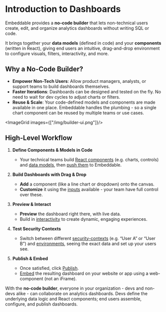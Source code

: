 # Introduction to Dashboards

Embeddable provides a **no-code builder** that lets non-technical users create, edit, and organize analytics dashboards without writing SQL or code. 

It brings together your **data models** (defined in code) and your **components** (written in React), giving end users an intuitive, drag-and-drop environment to configure visuals, filters, interactivity, and more.

## Why a No-Code Builder?

- **Empower Non-Tech Users**: Allow product managers, analysts, or support teams to build dashboards themselves.  
- **Faster Iterations**: Dashboards can be designed and tested on the fly. No need to wait for dev cycles to adjust charts or filters.  
- **Reuse & Scale**: Your code-defined models and components are made available in one place. Embeddable handles the plumbing - so a single chart component can be reused by multiple teams or use cases.

<ImageGrid images={["/img/builder-ui.png"]}/>

## High-Level Workflow

1. **Define Components & Models in Code**  
   - Your technical teams build [React components](/development/defining-components) (e.g. charts, controls) and [data models](/data-modeling/defining-models), then [push them](/development/pushing-code) to Embeddable.  

2. **Build Dashboards with Drag & Drop**  
   - **Add** a component (like a line chart or dropdown) onto the canvas.  
   - **Customize** it using the [inputs](/development/defining-components#configure-in-embts) available - your team have full control over these.

4. **Preview & Interact**  
   - **Preview** the dashboard right there, with live data. 
   - Build in [interactivity](/dashboards/interactivity) to create dynamic, engaging experiences.   

5. **Test Security Contexts**  
   - Switch between different [security-contexts](/data-modeling/row-level-security#testing-security-contexts-in-embeddable) (e.g. “User A” or “User B”) and [environments](/data/environments), seeing the exact data and set up your users see. 

6. **Publish & Embed**  
   - Once satisfied, click [Publish](/dashboards/publishing). 
   - [Embed](/deployment/embedding) the resulting dashboard on your website or app using a web-component (not an iFrame).

With the **no-code builder**, everyone in your organization - devs and non-devs alike - can collaborate on analytics dashboards. Devs define the underlying data logic and React components; end users assemble, configure, and publish dashboards. 